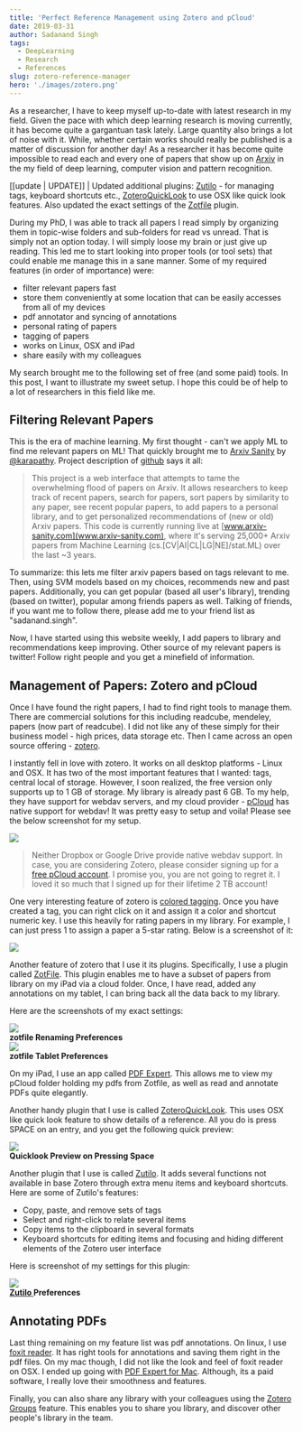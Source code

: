 ```yaml
---
title: 'Perfect Reference Management using Zotero and pCloud'
date: 2019-03-31
author: Sadanand Singh
tags:
  - DeepLearning
  - Research
  - References
slug: zotero-reference-manager
hero: './images/zotero.png'
---
```


As a researcher, I have to keep myself up-to-date with latest research in my field. Given the pace with which deep learning research is moving currently, it has become quite a gargantuan task lately. Large quantity also brings a lot of noise with it. While, whether certain works should really be published is a matter of discussion for another day! As a researcher it has become quite impossible to read each and every one of papers that show up on [Arxiv](https://arxiv.org/) in the my field of deep learning, computer vision and pattern recognition.

[[update | UPDATE]]
| Updated additional plugins: [Zutilo](https://github.com/willsALMANJ/Zutilo) - for managing tags, keyboard shortcuts etc., [ZoteroQuickLook](https://github.com/mronkko/ZoteroQuickLook) to use OSX like quick look features. Also updated the exact settings of the [Zotfile](http://zotfile.com/) plugin.

During my PhD, I was able to track all papers I read simply by organizing them in topic-wise folders and sub-folders for read vs unread. That is simply not an option today. I will simply loose my brain or just give up reading. This led me to start looking into proper tools (or tool sets) that could enable me manage this in a sane manner. Some of my required features (in order of importance) were:

- filter relevant papers fast
- store them conveniently at some location that can be easily accesses from all of my devices
- pdf annotator and syncing of annotations
- personal rating of papers
- tagging of papers
- works on Linux, OSX and iPad
- share easily with my colleagues

My search brought me to the following set of free (and some paid) tools. In this post, I want to illustrate my sweet setup. I hope this could be of help to a lot of researchers in this field like me.

## Filtering Relevant Papers

This is the era of machine learning. My first thought - can't we apply ML to find me relevant papers on ML! That quickly brought me to [Arxiv Sanity](http://www.arxiv-sanity.com/library) by [@karapathy](https://twitter.com/karpathy). Project description of [github](https://github.com/karpathy/arxiv-sanity-preserver) says it all:

> This project is a web interface that attempts to tame the overwhelming flood of papers on Arxiv. It allows researchers to keep track of recent papers, search for papers, sort papers by similarity to any paper, see recent popular papers, to add papers to a personal library, and to get personalized recommendations of (new or old) Arxiv papers. This code is currently running live at [www.arxiv-sanity.com](www.arxiv-sanity.com), where it's serving 25,000+ Arxiv papers from Machine Learning (cs.[CV|AI|CL|LG|NE]/stat.ML) over the last ~3 years.

To summarize: this lets me filter arxiv papers based on tags relevant to me. Then, using SVM models based on my choices, recommends new and past papers. Additionally, you can get popular (based all user's library), trending (based on twitter), popular among friends papers as well. Talking of friends, if you want me to follow there, please add me to your friend list as "sadanand.singh".

Now, I have started using this website weekly, I add papers to library and recommendations keep improving. Other source of my relevant papers is twitter! Follow right people and you get a minefield of information.

## Management of Papers: Zotero and pCloud

Once I have found the right papers, I had to find right tools to manage them. There are commercial solutions for this including readcube, mendeley, papers (now part of readcube). I did not like any of these simply for their business model - high prices, data storage etc. Then I came across an open source offering - [zotero](https://www.zotero.org/).

I instantly fell in love with zotero. It works on all desktop platforms - Linux and OSX. It has two of the most important features that I wanted: tags, central local of storage. However, I soon realized, the free version only supports up to 1 GB of storage. My library is already past 6 GB. To my help, they have support for webdav servers, and my cloud provider - [pCloud](https://pcloud.com) has native support for webdav! It was pretty easy to setup and voila! Please see the below screenshot for my setup.

![](https://res.cloudinary.com/sadanandsingh/image/upload/v1554089530/zotero-preferences_n3euc1.png)

> Neither Dropbox or Google Drive provide native webdav support. In case, you are considering Zotero, please consider signing up for a [free pCloud account](https://pcloud.com). I promise you, you are not going to regret it. I loved it so much that I signed up for their lifetime 2 TB account!

One very interesting feature of zotero is [colored tagging](https://www.zotero.org/support/collections_and_tags#colored_tags). Once you have created a tag, you can right click on it and assign it a color and shortcut numeric key. I use this heavily for rating papers in my library. For example, I can just press 1 to assign a paper a 5-star rating. Below is a screenshot of it:

![](https://res.cloudinary.com/sadanandsingh/image/upload/v1554089529/zotero_d3qwsp.png)

Another feature of zotero that I use it its plugins. Specifically, I use a plugin called [ZotFile](http://zotfile.com/). This plugin enables me to have a subset of papers from library on my iPad via a cloud folder. Once, I have read, added any annotations on my tablet, I can bring back all the data back to my library.

Here are the screenshots of my exact settings:

<div class='image-container'>
  <div class='image-container__left'>
    <div class='Image__Small'>
      <img src='https://res.cloudinary.com/sadanandsingh/image/upload/v1579590803/zotfile_renaming_settings_nlqfxs.png' />
      <figcaption>
        <strong>zotfile Renaming Preferences</strong>
      </figcaption>
    </div>
  </div>
  <div class='image-container__right'>
    <div class='Image__Small'>
      <img src='https://res.cloudinary.com/sadanandsingh/image/upload/v1579590803/zotfile_tablet_settigs_gxcxrx.png' />
      <figcaption>
        <strong>zotfile Tablet Preferences</strong>
      </figcaption>
    </div>
  </div>
</div>

On my iPad, I use an app called [PDF Expert](https://itunes.apple.com/app/pdf-expert-fill-forms-annotate/id393316844?mt=8). This allows me to view my pCloud folder holding my pdfs from Zotfile, as well as read and annotate PDFs quite elegantly.

Another handy plugin that I use is called [ZoteroQuickLook](https://github.com/mronkko/ZoteroQuickLook).
This uses OSX like quick look feature to show details of a reference. All you do is press SPACE on an entry, and you get the
following quick preview:

<div class='Image__Container'>
  <div class='Image__Medium'>
    <img src='https://res.cloudinary.com/sadanandsingh/image/upload/v1579591165/quicklook_jkclbf.png' />
    <figcaption>
      <strong>Quicklook Preview on Pressing Space</strong>
    </figcaption>
  </div>
</div>

Another plugin that I use is called [Zutilo](https://github.com/willsALMANJ/Zutilo). It adds several functions not available in base Zotero through extra menu items and keyboard shortcuts. Here are some of Zutilo's features:

- Copy, paste, and remove sets of tags
- Select and right-click to relate several items
- Copy items to the clipboard in several formats
- Keyboard shortcuts for editing items and focusing and hiding different elements of the Zotero user interface

Here is screenshot of my settings for this plugin:

<div class='Image__Container'>
  <div class='Image__Small'>
    <img src='https://res.cloudinary.com/sadanandsingh/image/upload/v1579590803/zutilo_preferences_xipels.png' />
    <figcaption>
      <strong>
        <a href='https://github.com/willsALMANJ/Zutilo' target='_blank'>
          Zutilo
        </a>
        Preferences
      </strong>
    </figcaption>
  </div>
</div>

## Annotating PDFs

Last thing remaining on my feature list was pdf annotations. On linux, I use [foxit reader](https://www.foxitsoftware.com/pdf-reader/). It has right tools for annotations and saving them right in the pdf files. On my mac though, I did not like the look and feel of foxit reader on OSX. I ended up going with [PDF Expert for Mac](https://pdfexpert.com/). Although, its a paid software, I really love their smoothness and features.

Finally, you can also share any library with your colleagues using the [Zotero Groups](https://www.zotero.org/groups/) feature. This enables you to share you library, and discover other people's library in the team.
